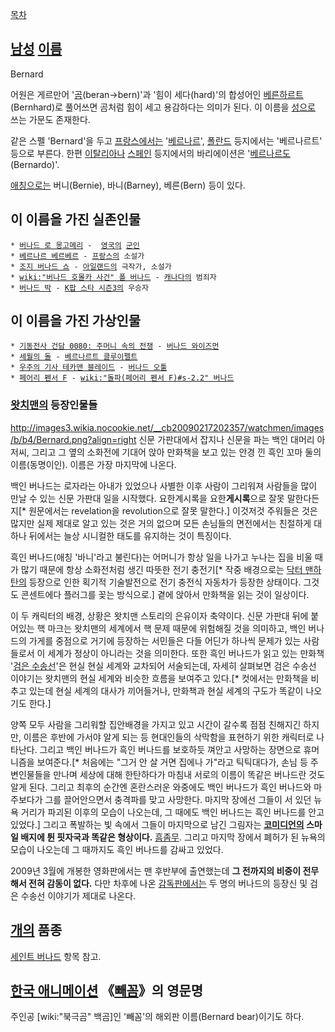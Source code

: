 [[목차]]
== [[남성]] [[이름]] ==
Bernard

어원은 게르만어 '[[곰]](beran→bern)'과 '힘이 세다(hard)'의 합성어인 [[베른하르트]](Bernhard)로 풀어쓰면 곰처럼 힘이 세고 용감하다는 의미가 된다. 이 이름을 [[성]]으로 쓰는 가문도 존재한다.

같은 스펠 'Bernard'을 두고 [[프랑스]]에서는 '[[베르나르]]', [[폴란드]] 등지에서는 '베르나르트' 등으로 부른다. 한편 [[이탈리아]]나 [[스페인]] 등지에서의 바리에이션은 '[[베르나르도]](Bernardo)'.

[[애칭]]으로는 버니(Bernie), 바니(Barney), 베른(Bern) 등이 있다.

== 이 이름을 가진 실존인물 ==
 * [[버나드 로 몽고메리]] -  [[영국]]의 [[군인]]
 * [[베르나르 베르베르]] - [[프랑스]]의 소설가
 * [[조지 버나드 쇼]] - [[아일랜드]]의 극작가, 소설가
 * [[wiki:"버나드 호몰카 사건" 폴 버나드]] - [[캐나다]]의 범죄자
 * [[버나드 박]] - [[K팝 스타 시즌3]]의 우승자

== 이 이름을 가진 가상인물 ==
 * [[기동전사 건담 0080: 주머니 속의 전쟁]] - [[버나드 와이즈먼]]
 * [[세월의 돌]] - [[베르나르트 클루이펠트]]
 * [[우주의 기사 테카맨 블레이드]] - [[버나드 오툴]]
 * [[페어리 펜서 F]] - [[wiki:"돌파(페어리 펜서 F)#s-2.2" 버나드]]

=== [[왓치맨]]의 등장인물들 ===
http://images3.wikia.nocookie.net/__cb20090217202357/watchmen/images/b/b4/Bernard.png?align=right 신문 가판대에서 잡지나 신문을 파는 백인 대머리 아저씨, 그리고 그 옆의 소화전에 기대어 앉아 만화책을 보고 있는 안경 낀 흑인 꼬마 둘의 이름(동명이인). 이름은 가장 마지막에 나온다.

백인 버나드는 로자라는 아내가 있었으나 사별한 이후 사람이 그리워져 사람들을 많이 만날 수 있는 신문 가판대 일을 시작했다. 요한계시록을 요한'''게시록'''으로 잘못 말한다든지[* 원문에서는 revelation을 revolution으로 잘못 말한다.] 이것저것 주워들은 것은 많지만 실제 제대로 알고 있는 것은 거의 없으며 모든 손님들의 면전에서는 친절하게 대하나 뒤에서는 늘상 시니컬한 태도를 유지하는 것이 특징이다.

흑인 버나드(애칭 '바니'라고 불린다)는 어머니가 항상 일을 나가고 누나는 집을 비울 때가 많기 때문에 항상 소화전처럼 생긴 따뜻한 전기 충전기[* 작중 배경으로는 [[닥터 맨하탄]]의 등장으로 인한 획기적 기술발전으로 전기 충전식 자동차가 등장한 상태이다. 그것도 콘센트에다 플러그를 꽂는 방식으로.] 곁에 앉아서 만화책을 읽는 것이 일상이다.

이 두 캐릭터의 배경, 상황은 왓치맨 스토리의 은유이자 축약이다. 신문 가판대 뒤에 붙어있는 핵 마크는 왓치맨의 세계에서 핵 문제 때문에 위험해질 것을 의미하고, 백인 버나드의 가게를 중점으로 거기에 등장하는 서민들은 다들 어딘가 하나씩 문제가 있는 사람들로서 이 세계가 정상이 아니라는 것을 의미한다. 또한 흑인 버나드가 읽고 있는 만화책 '[[검은 수송선]]'은 현실 현실 세계와 교차되어 서술되는데, 자세히 살펴보면 검은 수송선 이야기는 왓치맨의 현실 세계와 비슷한 흐름을 보여주고 있다.[* 컷에서는 만화책을 비추고 있는데 현실 세계의 대사가 끼어들거나, 만화책과 현실 세계의 구도가 똑같이 나오기도 한다.]

양쪽 모두 사람을 그리워할 집안배경을 가지고 있고 시간이 갈수록 점점 친해지긴 하지만, 이름은 후반에 가서야 알게 되는 등 현대인들의 삭막함을 표현하기 위한 캐릭터로 나타난다. 그리고 백인 버나드가 흑인 버나드를 보호하듯 껴안고 사망하는 장면으로 휴머니즘을 보여준다.[* 처음에는 "그거 안 살 거면 집에나 가"라고 틱틱대다가, 손님 등 주변인물들을 만나며 세상에 대해 한탄하다가 마침내 서로의 이름이 똑같은 버나드란 것도 알게 된다. 그리고 최후의 순간엔 혼란스러운 와중에도 백인 버나드가 흑인 버나드와 마주보다가 그를 끌어안으면서 충격파를 맞고 사망한다. 마지막 장에선 그들이 서 있던 뉴욕 거리가 파괴된 이후의 모습이 나오는데, 그 때에도 백인 버나드는 흑인 버나드를 안고 있었다.] 그리고 폭발하는 빛 속에서 그들이 마지막으로 남긴 그림자는 '''[[코미디언]]의 스마일 배지에 튄 핏자국과 똑같은 형상이다.''' [[흠좀무]]. 그리고 마지막 장에서 폐허가 된 뉴욕의 모습이 나오는데 그 때까지도 흑인 버나드를 감싸고 있었다.

2009년 3월에 개봉한 영화판에서는 맨 후반부에 출연했는데 '''그 전까지의 비중이 전무해서 전혀 감동이 없다.''' 다만 차후에 나온 [[감독판]]에서는 두 명의 버나드의 등장신 및 검은 수송선 이야기가 제대로 나온다.
== [[개]]의 품종 ==
[[세인트 버나드]] 항목 참고.

== [[한국 애니메이션]] 《[[빼꼼]]》의 영문명 ==
주인공 [wiki:"북극곰" 백곰]인 '빼꼼'의 해외판 이름(Bernard bear)이기도 하다.

